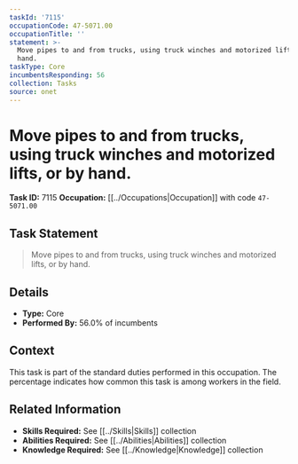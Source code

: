 ```yaml
---
taskId: '7115'
occupationCode: 47-5071.00
occupationTitle: ''
statement: >-
  Move pipes to and from trucks, using truck winches and motorized lifts, or by
  hand.
taskType: Core
incumbentsResponding: 56
collection: Tasks
source: onet
---
```

# Move pipes to and from trucks, using truck winches and motorized lifts, or by hand.

**Task ID:** 7115
**Occupation:** [[../Occupations|Occupation]] with code `47-5071.00`

## Task Statement

> Move pipes to and from trucks, using truck winches and motorized lifts, or by hand.

## Details

- **Type:** Core
- **Performed By:** 56.0% of incumbents

## Context

This task is part of the standard duties performed in this occupation. The percentage indicates how common this task is among workers in the field.

## Related Information

- **Skills Required:** See [[../Skills|Skills]] collection
- **Abilities Required:** See [[../Abilities|Abilities]] collection
- **Knowledge Required:** See [[../Knowledge|Knowledge]] collection
